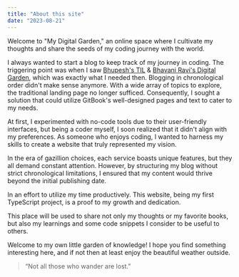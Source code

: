 ```yaml
---
title: "About this site"
date: "2023-08-21"
---
```


Welcome to "My Digital Garden," an online space where I cultivate my thoughts and share the seeds of my coding journey with the world.

I always wanted to start a blog to keep track of my journey in coding. The triggering point was when I saw [Bhupesh's TIL](https://til.bhupesh.me/) & [Bhavani Ravi's Digital Garden](https://www.bhavaniravi.com/), which was exactly what I needed then. Blogging in chronological order didn't make sense anymore. With a wide array of topics to explore, the traditional landing page no longer sufficed. Consequently, I sought a solution that could utilize GitBook's well-designed pages and text to cater to my needs.

At first, I experimented with no-code tools due to their user-friendly interfaces, but being a coder myself, I soon realized that it didn't align with my preferences. As someone who enjoys coding, I wanted to harness my skills to create a website that truly represented my vision.

In the era of gazillion choices, each service boasts unique features, but they all demand constant attention. However, by structuring my blog without strict chronological limitations, I ensured that my content would thrive beyond the initial publishing date.

In an effort to utilize my time productively. This website, being my first TypeScript project, is a proof to my growth and dedication.

This place will be used to share not only my thoughts or my favorite books, but also my learnings and some code snippets I consider to be useful to others.

Welcome to my own little garden of knowledge!
I hope you find something interesting here, and if not then at least enjoy the beautiful weather outside.

> “Not all those who wander are lost.”